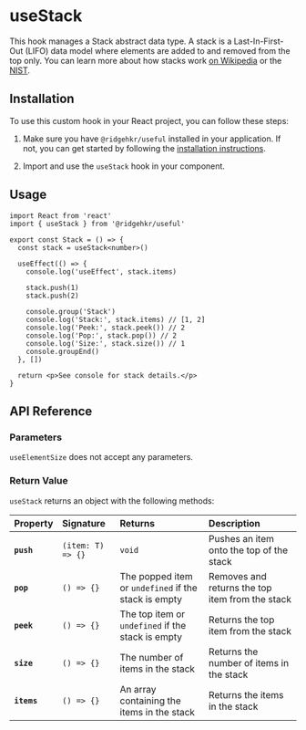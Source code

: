 # useStack

This hook manages a Stack abstract data type. A stack is a Last-In-First-Out (LIFO) data model where elements are added to and removed from the top only. You can learn more about how stacks work [on Wikipedia](<https://en.wikipedia.org/wiki/Stack_(abstract_data_type)>) or the [NIST](https://xlinux.nist.gov/dads/HTML/stack.html).

## Installation

To use this custom hook in your React project, you can follow these steps:

1. Make sure you have `@ridgehkr/useful` installed in your application. If not, you can get started by following the [installation instructions](/#getting-started).

2. Import and use the `useStack` hook in your component.

## Usage

```tsx /useStack/ filename="Stack.tsx"
import React from 'react'
import { useStack } from '@ridgehkr/useful'

export const Stack = () => {
  const stack = useStack<number>()

  useEffect(() => {
    console.log('useEffect', stack.items)

    stack.push(1)
    stack.push(2)

    console.group('Stack')
    console.log('Stack:', stack.items) // [1, 2]
    console.log('Peek:', stack.peek()) // 2
    console.log('Pop:', stack.pop()) // 2
    console.log('Size:', stack.size()) // 1
    console.groupEnd()
  }, [])

  return <p>See console for stack details.</p>
}
```

## API Reference

### Parameters

`useElementSize` does not accept any parameters.

### Return Value

`useStack` returns an object with the following methods:

| Property    | Signature         | Returns                                              | Description                                     |
| :---------- | :---------------- | :--------------------------------------------------- | :---------------------------------------------- |
| **`push`**  | `(item: T) => {}` | `void`                                               | Pushes an item onto the top of the stack        |
| **`pop`**   | `() => {}`        | The popped item or `undefined` if the stack is empty | Removes and returns the top item from the stack |
| **`peek`**  | `() => {}`        | The top item or `undefined` if the stack is empty    | Returns the top item from the stack             |
| **`size`**  | `() => {}`        | The number of items in the stack                     | Returns the number of items in the stack        |
| **`items`** | `() => {}`        | An array containing the items in the stack           | Returns the items in the stack                  |
